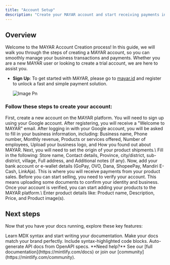 ```yaml
---
title: "Account Setup"
description: "Create your MAYAR account and start receiving payments in minutes."
---
```


## Overview

Welcome to the MAYAR Account Creation process\! In this guide, we will walk you through the steps of creating a MAYAR account, so you can smoothly manage your business transactions and payments. Whether you are a new MAYAR user or looking to create a trial account, we are here to assist you.

- **Sign Up**: To get started with MAYAR, please go to [mayar.id](http://mayar.id) and register to unlock a fast and simple payment solution.

  <img
    src="/images/image.png"
    alt="Image Pn"
    title="Image Pn"
    className="mr-auto"
  />

### **Follow these steps to create your account:**

<Steps>
  <Step title="Create an Account ">
    First, create a new account on the MAYAR platform. You will need to sign up using your Google account. After registering, you will receive a "Welcome to MAYAR" email.
  </Step>
  <Step title="Complete Business Details">
    After logging in with your Google account, you will be asked to fill in your business information, including: Business name, Phone number, Monthly revenue, Products or services offered, Number of employees, Upload your business logo, and How you found out about MAYAR.
  </Step>
  <Step title=" Set Up Product Shipping Origin">
    Next, you will need to set the origin of your product shipments.\
    Fill in the following: Store name, Contact details, Province, city/district, sub-district, village, Full address,  and Additional notes (if any).
  </Step>
  <Step title="Set Up Bank Account">
    Now, add your bank account or e-wallet details (GoPay, OVO, Dana, ShopeePay, Mandiri E-Cash, LinkAja). This is where you will receive payments from your product sales.
  </Step>
  <Step title="Verify Your Account">
    Before you can start selling, you need to verify your account. This means uploading some documents to confirm your identity and business.
  </Step>
  <Step title="Add Products to Sell">
    Once your account is verified, you can start adding your products to the MAYAR platform.\
    Enter product details like: Product name, Description, Price, and Product image(s).
  </Step>
</Steps>

## Next steps

Now that you have your docs running, explore these key features:

<CardGroup cols={2}>
  <Card title="Write Content" icon="pen-to-square" href="/essentials/markdown">
    Learn MDX syntax and start writing your documentation.
  </Card>
  <Card title="Customize style" icon="palette" href="/essentials/settings">
    Make your docs match your brand perfectly.
  </Card>
  <Card title="Add code examples" icon="square-code" href="/essentials/code">
    Include syntax-highlighted code blocks.
  </Card>
  <Card title="API documentation" icon="code" href="/api-reference/introduction">
    Auto-generate API docs from OpenAPI specs.
  </Card>
</CardGroup>

<Note>
  **Need help?** See our [full documentation](https://mintlify.com/docs) or join our [community](https://mintlify.com/community).
</Note>
